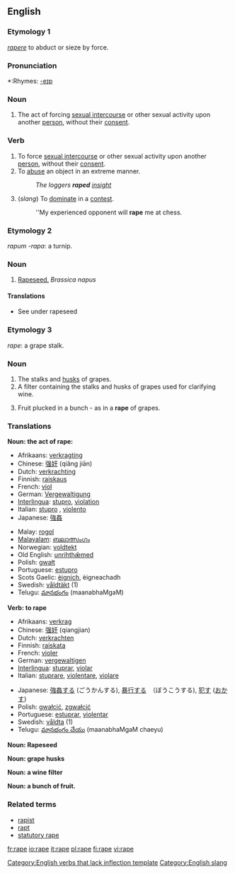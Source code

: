 {{see|râpé}}
==English==

===Etymology 1===
{{L.}} ''[[rapere]]'' to abduct or sieze by force.

===Pronunciation===
*:Rhymes: [[Rhymes:English:-eɪp|-eɪp]]

===Noun===
{{en-noun}}

# The act of forcing [[sexual intercourse]] or other sexual activity upon another [[person]], without their [[consent]].

===Verb===
{{en-verb|rap|ing}}

# To force [[sexual intercourse]] or other sexual activity upon another [[person]], without their [[consent]].
# To [[abuse]] an object in an extreme manner.
#: ''The loggers '''raped''' [[insight]]''
# (''slang'') To [[dominate]] in a [[contest]].
#: ''My experienced opponent will '''rape''' me at chess.

===Etymology 2===
{{L.}} ''rapum -rapa'': a turnip.

===Noun===
{{en-noun|rape}}

#[[rapeseed|Rapeseed.]] ''Brassica napus''

====Translations====
*See under rapeseed

===Etymology 3===
{{F.}} ''rape'': a grape stalk.

===Noun===
{{en-noun}}

#The stalks and [[husk]]s of grapes.
#A filter containing the stalks and husks of grapes used for clarifying wine.
#{{obsolete}} Fruit plucked in a bunch -  as in a '''rape''' of grapes.

===Translations===
'''Noun: the act of rape:'''
{{top}}
*Afrikaans: [[verkragting]]
*Chinese: [[强奸]] (qiǎng jiān)
*Dutch: [[verkrachting]]
*Finnish: [[raiskaus]]
*French: [[viol]] {{m}}
*German: [[Vergewaltigung]] {{f}}
*[[Interlingua]]: [[stupro]], [[violation]]
*Italian: [[stupro]] {{m}}, [[violento]] {{m}}
*Japanese: [[強姦]]
{{mid}}
*Malay: [[rogol]]
*[[Malayalam]]: [[ബലാത്സംഗം]]
*Norwegian: [[voldtekt]]
*Old English: [[unrihthæmed|unrihthǣmed]]
*Polish: [[gwałt]] {{m}}
*Portuguese: [[estupro]] {{m}}
*Scots Gaelic: [[èignich]], èigneachadh {{m}}
*Swedish: [[våldtäkt]] {{c}} (1)
*Telugu: [[మానభంగం]] (maanabhaMgaM)
{{bottom}}

'''Verb: to rape'''
{{top}}
*Afrikaans: [[verkrag]]
*Chinese: [[强奸]] (qiangjian)
*Dutch: [[verkrachten]]
*Finnish: [[raiskata]]
*French: [[violer]] 
*German: [[vergewaltigen]]
*[[Interlingua]]: [[stuprar]], [[violar]]
*Italian: [[stuprare]], [[violentare]], [[violare]]
{{mid}}
*Japanese: [[強姦]]する (ごうかんする), [[暴行]]する　（ぼうこうする), [[犯す]] ([[おかす]])
*Polish: [[gwałcić]], [[zgwałcić]]
*Portuguese: [[estuprar]], [[violentar]]
*Swedish: [[våldta]] (1)
*Telugu: [[మానభంగం చేయు]] (maanabhaMgaM chaeyu) 
{{bottom}}

'''Noun: Rapeseed'''
{{top}}

'''Noun: grape husks'''
{{top}}

'''Noun: a wine filter'''
{{top}}

'''Noun: a bunch of fruit.'''
{{top}}

===Related terms===
*[[rapist]]
*[[rapt]]
*[[statutory rape]]

[[Category:English verbs that lack inflection template]]
[[Category:English slang]]

[[fr:rape]]
[[io:rape]]
[[it:rape]]
[[pl:rape]]
[[fi:rape]]
[[vi:rape]]